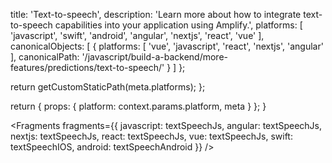
  title: 'Text-to-speech',
  description: 'Learn more about how to integrate text-to-speech capabilities into your application using Amplify.',
  platforms: [
    'javascript',
    'swift',
    'android',
    'angular',
    'nextjs',
    'react',
    'vue'
  ],
  canonicalObjects: [
    {
      platforms: [
        'vue',
        'javascript',
        'react',
        'nextjs',
        'angular'
      ],
      canonicalPath: '/javascript/build-a-backend/more-features/predictions/text-to-speech/'
    }
  ]
};

  return getCustomStaticPath(meta.platforms);
};

  return {
    props: {
      platform: context.params.platform,
      meta
    }
  };
}


<Fragments
  fragments={{
    javascript: textSpeechJs,
    angular: textSpeechJs,
    nextjs: textSpeechJs,
    react: textSpeechJs,
    vue: textSpeechJs,
    swift: textSpeechIOS,
    android: textSpeechAndroid
  }}
/>
